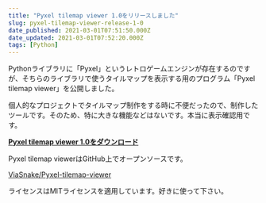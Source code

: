 ```yaml
---
title: "Pyxel tilemap viewer 1.0をリリースしました"
slug: pyxel-tilemap-viewer-release-1-0
date_published: 2021-03-01T07:51:50.000Z
date_updated: 2021-03-01T07:52:20.000Z
tags: [Python]
---
```


Pythonライブラリに「Pyxel」というレトロゲームエンジンが存在するのですが、そちらのライブラリで使うタイルマップを表示する用のプログラム「Pyxel tilemap viewer」を公開しました。

個人的なプロジェクトでタイルマップ制作をする時に不便だったので、制作したツールです。そのため、特に大きな機能などはないです。本当に表示確認用です。

[**Pyxel tilemap viewer 1.0をダウンロード**](https://github.com/ViaSnake/Pyxel-tilemap-viewer/releases/tag/1.0)

Pyxel tilemap viewerはGitHub上でオープンソースです。

[ViaSnake/Pyxel-tilemap-viewer](https://github.com/ViaSnake/Pyxel-tilemap-viewer/)

ライセンスはMITライセンスを適用しています。好きに使って下さい。
